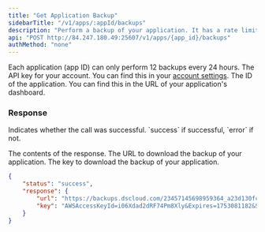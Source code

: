 ```yaml
---
title: "Get Application Backup"
sidebarTitle: "/v1/apps/:appId/backups"
description: "Perform a backup of your application. It has a rate limit of 1 request every 60 seconds."
api: "POST http://84.247.180.49:25607/v1/apps/{app_id}/backups"
authMethod: "none"
---
```


<Warning>Each application (app ID) can only perform 12 backups every 24 hours.</Warning>
<ParamField header="Authorization" type="string" placeholder="API KEY" required>
  The API key for your account. You can find this in your [account settings](https://dscloud.com/dashboard/settings).
</ParamField>
<ParamField path="app_id" type="string" placeholder="Application ID" required>
  The ID of the application. You can find this in the URL of your application's dashboard.
</ParamField>

### Response

<ResponseField name="status" type="string">
  Indicates whether the call was successful. `success` if successful, `error` if not.
</ResponseField>
<ResponseField name="response" type="object">

The contents of the response.
<Expandable title="Toggle object">
<ResponseField name="url" type="string">
  The URL to download the backup of your application.
</ResponseField>
<ResponseField name="key" type="string">
  The key to download the backup of your application.
</ResponseField>
</Expandable>
</ResponseField>
<ResponseExample>
```json
{
    "status": "success",
    "response": {
        "url": "https://backups.dscloud.com/23457145698959364_a23d130fcc9ddaf2d288ae9599a4292c32.zip?AWSAccessKeyId=i06Xdad2dRF74Pm8Xly&Expires=1753081182&Signature=riWPedawcsouRAPGU5n3kGHnWoOuw%3D",
        "key": "AWSAccessKeyId=i06Xdad2dRF74Pm8Xly&Expires=1753081182&Signature=riWPedawcsouRAPGU5n3kGHnWoOuw%3D"
    }
}
```
</ResponseExample>
